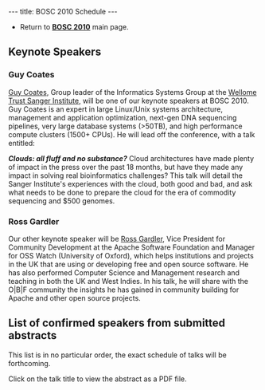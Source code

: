---
title: BOSC 2010 Schedule
---

* Return to '''[[BOSC_2010 | BOSC 2010]]''' main page.
<!--* Click '''[[Media:BOSC2009_program_20090601.pdf | here]]''' to download full program in PDF format (2 MB).
* Important '''[[BOSC_2009#Information_for_Speakers | Information for Speakers]]'''-->

== Keynote Speakers ==

=== Guy Coates ===

[http://uk.linkedin.com/pub/guy-coates/3/b5b/9b0 Guy Coates], Group leader of the Informatics Systems Group at the [http://www.sanger.ac.uk/ Wellome Trust Sanger Institute], will be one of our keynote speakers at BOSC 2010.  Guy Coates is an expert in large Linux/Unix systems architecture, management and application optimization, next-gen DNA sequencing pipelines, very large database systems (>50TB), and high performance compute clusters (1500+ CPUs).  He will lead off the conference, with a talk entitled:

'''''Clouds: all fluff and no substance?'''''  Cloud architectures have made plenty of impact in the press over the
past 18 months, but have they made any impact in solving real bioinformatics challenges? This talk will detail the Sanger Institute's experiences with the cloud, both good and bad, and ask what needs to be done to prepare the cloud for the era of commodity sequencing and $500 genomes.

=== Ross Gardler ===

Our other keynote speaker will be [http://www.linkedin.com/in/rossgardler Ross Gardler], Vice President for Community Development at the Apache Software Foundation and Manager for OSS Watch (University of Oxford), which helps institutions and projects in the UK that are using or developing free and open source software.  He has also performed Computer Science and Management research and teaching in both the UK and West Indies.  In his talk, he will share with the O|B|F community the insights he has gained in community building for Apache and other open source projects.

== List of confirmed speakers from submitted abstracts ==

This list is in no particular order, the exact schedule of talks will be forthcoming.

Click on the talk title to view the abstract as a PDF file.
<!--
* [[Media:22_BOSC2010.pdf | Towards a Modern BioPerl: BioPerl Update 2010]]
* [[Media:15_BOSC2010.pdf | BioRuby 2010 updates: moving to agile bioinformatics]]
* [[Media:14_BOSC2010.pdf | EMBOSS: The European Molecular Biology Open Software Suite]]
* [[Media:16_BOSC2010.pdf | Biopython Project Update]]
* [[Media:2_BOSC2010.pdf | Bioconductor with Python, What else ?]]
* [[Media:13_BOSC2010.pdf | interPopula: Database and tool integration for population genetics using Python]]
* [[Media:8_BOSC2010.pdf | Bio.Phylo: A unified phylogenetics toolkit for Biopython]]
* [[Media:29_BOSC2010.pdf | An overview of the Hadoop/MapReduce/HBase framework and its current applications in bioinformatics]]
* [[Media:18_BOSC2010.pdf | The Genome Analysis Toolkit: a MapReduce framework for analyzing next-generation DNA sequencing data]]
* [[Media:40_BOSC2010.pdf | Hybrid Cloud and Cluster Computing Paradigms for Life Science Applications]]
* [[Media:26_BOSC2010.pdf | Community-driven computational biology with Debian and Taverna]]
39. SeqWare Query Engine: Storing and Searching Sequence Data in the Cloud
3. Dealing with the Data Deluge: What can the Robotics Community Teach us?
4. From Moby to SADI - Modeling Semantic Web Services with the Semantic Automated Discovery and Integration Framework
5. Long-term availability of bioinformatics web services
6. G-language Bookmarklet: a gateway for Semantic Web, Linked Data, and Web Services
21. ONTO-ToolKit: enabling bio-ontology engineering via Galaxy
25. Connecting TOPSAN to Computational Analysis
20. Musite: Global Prediction of General and Kinase-Specific Phosphorylation Sites
36. Building Bioinformatics Web Application with Clickframes
24. MOLGENIS: rapid prototyping of biosoftware at the push of a button
17. Generating a data platform for microarray gene expression experiments using MOLGENIS and MAGE-TAB
19. The Goby framework: towards efficient next-generation sequencing data analysis
10. BioHDF: Open binary file formats for NGS data - current status and future directions
30. Automated Annotation of NGS Transcriptome Data using ISGA and Ergatis
12. Cytoscape Web: An interactive, customizable web-based network browser
38. Pathway Projector: Web-Based Zoomable Pathway Browser Using KEGG Atlas and Google Maps API
34. GBrowse2
7. Evoker: a visualization tool for genotype intensity data
11. Fiji Is Just ImageJ - an Open Source platform for biological image analysis
32. IPRStats: visualization and analysis of InterProScan Results
9. The Microsoft Biology Foundation
28. Concurrent Bioinformatics Software for Discovering Genome-wide Patterns and Word-based Genomic Signatures
-->